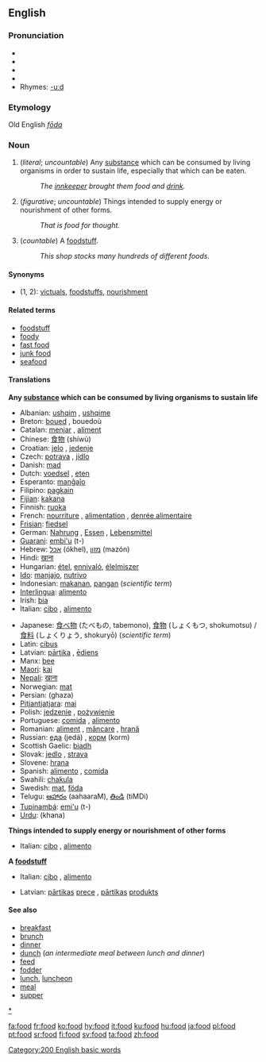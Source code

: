 ==English==

{{rank|respect|that's|Christian|745|food|trying|states|wished}}

===Pronunciation===
*{{AHD|/fo͞od/}}
*{{IPA|/fuːd/}}
*{{SAMPA|/fu:d/}}
*{{audio|en-us-food.ogg|Audio (US)}}
*Rhymes: [[Rhymes:English:-uːd|-uːd]]
===Etymology===
Old English ''[[fōda]]''
===Noun===
{{en-noun-reg-both}}

#(''literal''; ''uncountable'') Any [[substance]] which can be consumed by living organisms in order to sustain life, especially that which can be eaten.
#:''The [[innkeeper]] brought them food and [[drink]].''
#(''figurative''; ''uncountable'') Things intended to supply energy or nourishment of other forms.
#:''That is food for thought.''
#(''countable'') A [[foodstuff]].
#:''This shop stocks many hundreds of different foods.''

====Synonyms====
*(1, 2): [[victuals]], [[foodstuff]]s, [[nourishment]]

====Related terms====
*[[foodstuff]]
*[[foody]]
*[[fast food]]
*[[junk food]]
*[[seafood]]

====Translations====
'''Any [[substance]] which can be consumed by living organisms to sustain life'''
{{top}}
*Albanian: [[ushqim]] {{m}}, [[ushqime]] {{p}}
*Breton: [[boued]] {{m}}, bouedoù {{p}}
*Catalan: [[menjar]] {{m}}, [[aliment]] {{m}}
*Chinese: [[食物]] (shíwù)
*Croatian: [[jelo]] {{n}}, [[jedenje]] {{n}}
*Czech: [[potrava]] {{f}}, [[jídlo]] {{n}}
*Danish: [[mad#Danish|mad]] {{c}}
*Dutch: [[voedsel]] {{n}}, [[eten]] {{n}}
*Esperanto: [[manĝaĵo]]
*Filipino: [[pagkain]]
*[[Fijian]]: [[kakana]]
*Finnish: [[ruoka]]
*French: [[nourriture]] {{f}}, [[alimentation]] {{f}}, [[denrée alimentaire]] {{f}}
*[[Frisian]]: [[fiedsel]]
*German: [[Nahrung]] {{f}}, [[Essen]] {{n}}, [[Lebensmittel]] {{n}}
*[[Guarani]]: [[embi'u]] (t-)
*Hebrew: [[אכל]] (ókhel), [[מזון]] (mazón)
*Hindi: [[खाना]]
*Hungarian: [[étel]], [[ennivaló]], [[élelmiszer]]
*[[Ido]]: [[manjajo]], [[nutrivo]]
*Indonesian: [[makan|makanan]], [[pangan]] (''scientific term'')
*[[Interlingua]]: [[alimento#Interlingua|alimento]]
*Irish: [[bia]]
*Italian: [[cibo]] {{m}}, [[alimento]] {{m}}
{{mid}}
*Japanese: [[食べ物]] (たべもの, tabemono), [[食物]] (しょくもつ, shokumotsu) / [[食料]] (しょくりょう, shokuryō) (''scientific term'')
*Latin: [[cibus]] {{m}}
*Latvian: [[pārtika]] {{f}}, [[ēdiens]] {{m}}
*Manx: [[bee]]
*[[Maori]]: [[kai]]
*[[Nepali]]: [[खाना]]
*Norwegian: [[mat#Norwegian|mat]] {{m}}
*Persian: {{FAchar|[[غذا]]}} (ghaza)
*[[Pitjantjatjara]]: [[mai]]
*Polish: [[jedzenie]] {{n}}, [[pożywienie]] {{n}}
*Portuguese: [[comida#Portuguese|comida]] {{f}}, [[alimento#Portuguese|alimento]] {{m}}
*Romanian: [[aliment]] {{n}}, [[mâncare]] {{f}}, [[hrană]] {{f}}
*Russian: [[еда]] (jedá) {{f}}, [[корм]] (korm) {{m}}
*Scottish Gaelic: [[biadh]] {{m}}
*Slovak: [[jedlo]] {{n}}, [[strava]] {{f}}
*Slovene: [[hrana]] {{f}}
*Spanish: [[alimento#Spanish|alimento]] {{m}}, [[comida#Spanish|comida]] {{f}}
*Swahili: [[chakula]]
*Swedish: [[mat]], [[föda]]
*Telugu: [[ఆహారం]] (aahaaraM), [[తిండి]] (tiMDi)
*[[Tupinambá]]: [[emi'u]] (t-)
*[[Urdu]]: {{URchar|[[کھانا]]}} (khana)
{{bottom}}

'''Things intended to supply energy or nourishment of other forms'''
{{top}}
*Italian: [[cibo]] {{m}}, [[alimento]] {{m}}
{{mid}}
{{bottom}}

'''A [[foodstuff]]'''
{{top}}
*Italian: [[cibo]] {{m}}, [[alimento]] {{m}}
{{mid}}
*Latvian: [[pārtika|pārtikas]] [[prece]] {{f}}, [[pārtika|pārtikas]] [[produkts]] {{m}} 
{{bottom}}

====See also====
*[[breakfast]]
*[[brunch]]
*[[dinner]]
*[[dunch]] (''an intermediate meal between lunch and dinner'')
*[[feed]]
*[[fodder]]
*[[lunch]], [[luncheon]]
*[[meal]]
*[[supper]]

[[Category:200 English basic words]]
[[category:Food and Drink|*]]

[[fa:food]]
[[fr:food]]
[[ko:food]]
[[hy:food]]
[[it:food]]
[[ku:food]]
[[hu:food]]
[[ja:food]]
[[pl:food]]
[[pt:food]]
[[sr:food]]
[[fi:food]]
[[sv:food]]
[[ta:food]]
[[zh:food]]